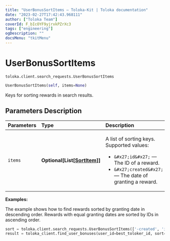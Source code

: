 ```yaml
---
title: "UserBonusSortItems — Toloka-Kit | Toloka documentation"
date: "2023-02-27T17:42:43.968111"
author: ["Toloka Team"]
coverId: F_bIcOYF9yjrxkPZrXc3
tags: ["engineering"]
ogDescription: ""
docsMenu: "tkitMenu"
---
```


# UserBonusSortItems
`toloka.client.search_requests.UserBonusSortItems`

```python
UserBonusSortItems(self, items=None)
```

Keys for sorting rewards in search results.

## Parameters Description

| Parameters | Type | Description |
| :----------| :----| :-----------|
`items`|**Optional\[List\[[SortItem](/docs/toloka-kit/reference/toloka.client.search_requests.UserBonusSortItems.SortItem)\]\]**|<p>A list of sorting keys. Supported values:</p> <ul> <li>`&#x27;id&#x27;` — The ID of a reward.</li> <li>`&#x27;created&#x27;` — The date of granting a reward.</li> </ul>

**Examples:**

The example shows how to find rewards sorted by granting date in descending order. Rewards with equal granting dates are sorted by IDs in ascending order.

```python
sort = toloka.client.search_requests.UserBonusSortItems(['-created', 'id'])
result = toloka_client.find_user_bonuses(user_id=best_toloker_id, sort=sort, limit=10)
```